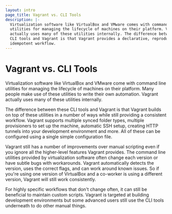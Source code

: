 ```yaml
---
layout: intro
page_title: Vagrant vs. CLI Tools
description: |-
  Virtualization software like VirtualBox and VMware comes with command line
  utilities for managing the lifecycle of machines on their platform. Vagrant
  actually uses many of these utilities internally. The difference between these
  CLI tools and Vagrant is that Vagrant provides a declarative, reproducible,
  idempotent workflow.
---
```


# Vagrant vs. CLI Tools

Virtualization software like VirtualBox and VMware come with command line
utilities for managing the lifecycle of machines on their platform. Many
people make use of these utilities to write their own automation. Vagrant
actually uses many of these utilities internally.

The difference between these CLI tools and Vagrant is that Vagrant builds
on top of these utilities in a number of ways while still providing a
consistent workflow. Vagrant supports multiple synced folder types, multiple
provisioners to set up the machine, automatic SSH setup, creating HTTP tunnels
into your development environment and more. All of these can be configured
using a single simple configuration file.

Vagrant still has a number of improvements over manual scripting even if you
ignore all the higher-level features Vagrant provides. The command line
utilities provided by virtualization software often change each version
or have subtle bugs with workarounds. Vagrant automatically detects the
version, uses the correct flags, and can work around known issues. So if
you're using one version of VirtualBox and a co-worker is using a different
version, Vagrant will still work consistently.

For highly specific workflows that don't change often, it can still be
beneficial to maintain custom scripts. Vagrant is targeted at building
development environments but some advanced users still use the CLI tools
underneath to do other manual things.
